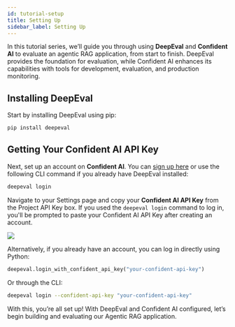 ```yaml
---
id: tutorial-setup
title: Setting Up
sidebar_label: Setting Up
---
```


In this tutorial series, we’ll guide you through using **DeepEval** and **Confident AI** to evaluate an agentic RAG application, from start to finish. DeepEval provides the foundation for evaluation, while Confident AI enhances its capabilities with tools for development, evaluation, and production monitoring.

## Installing DeepEval

Start by installing DeepEval using pip:

```bash
pip install deepeval
```

## Getting Your Confident AI API Key

Next, set up an account on **Confident AI**. You can [sign up here](https://www.confident-ai.com) or use the following CLI command if you already have DeepEval installed:

```bash
deepeval login
```

Navigate to your Settings page and copy your **Confident AI API Key** from the Project API Key box. If you used the `deepeval login` command to log in, you'll be prompted to paste your Confident AI API Key after creating an account.

<div
  style={{
    display: "flex",
    alignItems: "center",
    justifyContent: "center",
  }}
>
  <img
    src="https://deepeval-docs.s3.amazonaws.com/tutorial_setup_01.svg"
    style={{
      marginTop: "20px",
      marginBottom: "20px",
      height: "auto",
      maxHeight: "800px",
    }}
  />
</div>

Alternatively, if you already have an account, you can log in directly using Python:

```python title="main.py"
deepeval.login_with_confident_api_key("your-confident-api-key")
```

Or through the CLI:

```bash
deepeval login --confident-api-key "your-confident-api-key"
```

With this, you’re all set up! With DeepEval and Confident AI configured, let’s begin building and evaluating our Agentic RAG application.
